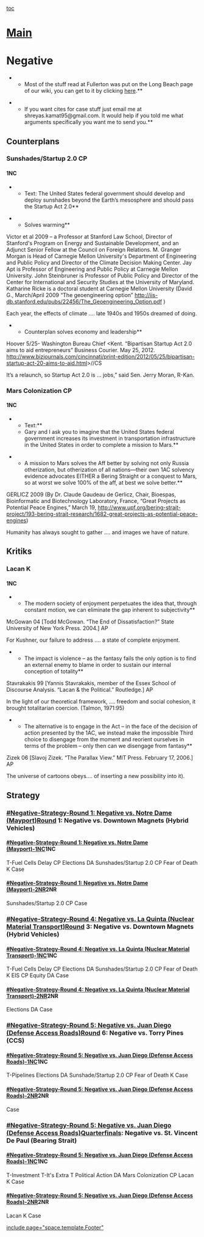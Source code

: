 [[toc]]
=[[2012-2013 - Leland (CA) - Shreyas Kamat & Gary Lin|Main]]= 
=Negative= 
**Most of the stuff read at Fullerton was put on the Long Beach page of our wiki, you can get to it by clicking [[Leland KL - Long Beach (CA) - Negative|here]].**

**If you want cites for case stuff just email me at shreyas.kamat95@gmail.com. It would help if you told me what arguments specifically you want me to send you.**
==Counterplans== 
===Sunshades/Startup 2.0 CP=== 
====1NC==== 

**Text: The United States federal government should develop and deploy sunshades beyond the Earth’s mesosphere and should pass the Startup Act 2.0**


**Solves warming**
Victor et al 2009 – a Professor at Stanford Law School, Director of Stanford's Program on Energy and Sustainable Development, and an Adjunct Senior Fellow at the Council on Foreign Relations. M. Granger Morgan is Head of Carnegie Mellon University's Department of Engineering and Public Policy and Director of the Climate Decision Making Center. Jay Apt is Professor of Engineering and Public Policy at Carnegie Mellon University. John Steinbruner is Professor of Public Policy and Director of the Center for International and Security Studies at the University of Maryland. Katharine Ricke is a doctoral student at Carnegie Mellon University (David G., March/April 2009 “The geoengineering option” http://iis-db.stanford.edu/pubs/22456/The_Geoengineering_Option.pdf )

Each year, the effects of climate .... late 1940s and 1950s dreamed of doing.


**Counterplan solves economy and leadership**
Hoover 5/25- Washington Bureau Chief <Kent. “Bipartisan Startup Act 2.0 aims to aid entrepreneurs” Business Courier. May 25, 2012. http://www.bizjournals.com/cincinnati/print-edition/2012/05/25/bipartisan-startup-act-20-aims-to-aid.html>//CS

It’s a relaunch, so Startup Act 2.0 is ... jobs,” said Sen. Jerry Moran, R-Kan.

===<span style="text-decoration: none;">Mars Colonization CP </span>=== 
====1NC==== 
**Text:**
**Gary and I ask you to imagine that the United States federal government increases its investment in transportation infrastructure in the United States in order to complete a mission to Mars.**

**A mission to Mars solves the Aff better by solving not only Russia otherization, but otherization of all nations—their own 1AC solvency evidence advocates EITHER a Bering Straight or a conquest to Mars, so at worst we solve 100% of the aff, at best we solve better.**
GERLICZ 2009 (By Dr. Claude Gaudeau de Gerlicz, Chair, Bioespas, Bioinformatic and Biotechnology Laboratory, France, “Great Projects as Potential Peace Engines,” March 19, [[http://www.upf.org/bering-strait-project/193-bering-strait-research/1682-great-projects-as-potential-peace-engines]])

Humanity has always sought to gather .... and images we have of nature.

==Kritiks== 
===Lacan K=== 
====1NC==== 
**The modern society of enjoyment perpetuates the idea that, through constant motion, we can eliminate the gap inherent to subjectivity**
McGowan 04 [Todd McGowan. “The End of Dissatisfaction?” State University of New York Press. 2004.] AP

For Kushner, our failure to address .... a state of complete enjoyment.


**The impact is violence – as the fantasy fails the only option is to find an external enemy to blame in order to sustain our internal conception of totality**
Stavrakakis 99 [Yannis Stavrakakis, member of the Essex School of Discourse Analysis. “Lacan & the Political.” Routledge.] AP

In the light of our theoretical framework, .... freedom and social cohesion, it brought totalitarian coercion. (Talmon, 1971:95)


**The alternative is to engage in the Act – in the face of the decision of action presented by the 1AC, we instead make the impossible Third choice to disengage from the moment and reorient ourselves in terms of the problem – only then can we disengage from fantasy**
Zizek 06 [Slavoj Zizek. “The Parallax View.” MIT Press. February 17, 2006.] AP

The universe of cartoons obeys.... of inserting a new possibility into it).


==Strategy== 
===[[#Negative-Strategy-Round 1: Negative vs. Notre Dame (Mayport)]]Round 1: Negative vs. Downtown Magnets (Hybrid Vehicles)=== 
====[[#Negative-Strategy-Round 1: Negative vs. Notre Dame (Mayport)-1NC]]1NC==== 
T-Fuel Cells
Delay CP
Elections DA
Sunshades/Startup 2.0 CP
Fear of Death K
Case

====[[#Negative-Strategy-Round 1: Negative vs. Notre Dame (Mayport)-2NR]]2NR==== 
Sunshades/Startup 2.0 CP
Case

===[[#Negative-Strategy-Round 4: Negative vs. La Quinta (Nuclear Material Transport)]]Round 3: Negative vs. Downtown Magnets (Hybrid Vehicles)=== 
====[[#Negative-Strategy-Round 4: Negative vs. La Quinta (Nuclear Material Transport)-1NC]]1NC==== 
T-Fuel Cells
Delay CP
Elections DA
Sunshades/Startup 2.0 CP
Fear of Death K
EIS CP
Equity DA
Case

====[[#Negative-Strategy-Round 4: Negative vs. La Quinta (Nuclear Material Transport)-2NR]]2NR==== 
Elections DA
Case

===[[#Negative-Strategy-Round 5: Negative vs. Juan Diego (Defense Access Roads)]]Round 6: Negative vs. Torry Pines (CCS)=== 
====[[#Negative-Strategy-Round 5: Negative vs. Juan Diego (Defense Access Roads)-1NC]]1NC==== 
T-Pipelines
Elections DA
Sunshade/Startup 2.0 CP
Fear of Death K
Case

====[[#Negative-Strategy-Round 5: Negative vs. Juan Diego (Defense Access Roads)-2NR]]2NR==== 
Case


===[[#Negative-Strategy-Round 5: Negative vs. Juan Diego (Defense Access Roads)]]Quarterfinals: Negative vs. St. Vincent De Paul (Bearing Strait)=== 
====[[#Negative-Strategy-Round 5: Negative vs. Juan Diego (Defense Access Roads)-1NC]]1NC==== 
T-Investment
T-It's
Extra T
Political Action DA
Mars Colonization CP
Lacan K
Case

====[[#Negative-Strategy-Round 5: Negative vs. Juan Diego (Defense Access Roads)-2NR]]2NR==== 
Lacan K
Case

[[include page="space.template.Footer"]]